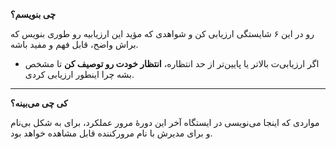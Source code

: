 
**چی بنویسم؟**

*<Username/>*
رو در این ۶ شایستگی ارزیابی کن و شواهدی که مؤید این ارزیابیه رو طوری بنویس که براش واضح، قابل فهم و مفید باشه.

- اگر ارزیابی‌ت بالاتر یا پایین‌تر از حد انتظاره، **انتظار خودت رو توصیف کن** تا مشخص بشه چرا اینطور ارزیابی کردی.

---

**کی چی می‌بینه؟**

مواردی که اینجا می‌نویسی در ایستگاه آخر این دورهٔ مرور عملکرد، برای
*<ShortUsername/>*
به شکل بی‌نام و برای مدیرش با نام مرورکننده قابل مشاهده خواهد بود.
